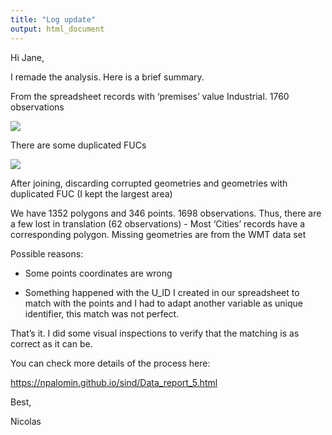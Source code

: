 ```yaml
---
title: "Log update"
output: html_document
---
```


Hi Jane,

I remade the analysis. Here is a brief summary.

From the spreadsheet records with 'premises' value Industrial. 1760 observations

![](images/paste-A36515B8.png)

There are some duplicated FUCs

![](images/paste-1406A6C4.png)

After joining, discarding corrupted geometries and geometries with duplicated FUC (I kept the largest area)

We have 1352 polygons and 346 points. 1698 observations. Thus, there are a few lost in translation (62 observations) - Most 'Cities' records have a corresponding polygon. Missing geometries are from the WMT data set

Possible reasons:

-   Some points coordinates are wrong

-   Something happened with the U_ID I created in our spreadsheet to match with the points and I had to adapt another variable as unique identifier, this match was not perfect.

That's it. I did some visual inspections to verify that the matching is as correct as it can be.

You can check more details of the process here:

[https://npalomin.github.io/sind/Data_report_5.html](https://npalomin.github.io/sind/Data_report_3.html)

Best,

Nicolas
